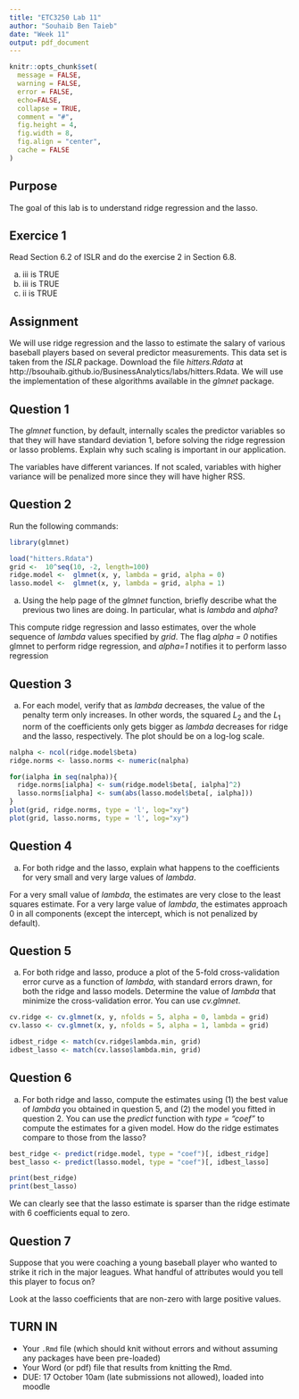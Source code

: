 ```yaml
---
title: "ETC3250 Lab 11"
author: "Souhaib Ben Taieb"
date: "Week 11"
output: pdf_document
---
```


```r
knitr::opts_chunk$set(
  message = FALSE,
  warning = FALSE,
  error = FALSE, 
  echo=FALSE,
  collapse = TRUE,
  comment = "#",
  fig.height = 4,
  fig.width = 8,
  fig.align = "center",
  cache = FALSE
)
```



## Purpose

The goal of this lab is to understand ridge regression and the lasso. 

## Exercice 1

Read Section 6.2 of ISLR and do the exercise 2 in Section 6.8.


(a) iii is TRUE
(b) iii is TRUE
(c) ii  is TRUE


## Assignment

We will use ridge regression and the lasso to estimate the salary of various baseball players based on several predictor measurements. This data set is taken from the *ISLR* package. Download the file *hitters.Rdata* at http://bsouhaib.github.io/BusinessAnalytics/labs/hitters.Rdata. We will use the implementation of these algorithms available in the *glmnet* package.

## Question 1

The *glmnet* function, by default, internally scales the predictor variables so that they will have standard deviation 1, before solving the ridge regression or lasso problems. Explain why such scaling is important in our application.

The variables have different variances. If not scaled, variables with higher variance will be penalized more since they will have higher RSS.

## Question 2

Run the following commands:

```r
library(glmnet)

load("hitters.Rdata")
grid <-  10^seq(10, -2, length=100)
ridge.model <-  glmnet(x, y, lambda = grid, alpha = 0)
lasso.model <-  glmnet(x, y, lambda = grid, alpha = 1)
```

a. Using the help page of the *glmnet* function, briefly describe what the previous two lines are doing. In particular, what is *lambda* and *alpha*?

This compute ridge regression and lasso estimates, over the whole sequence of *lambda* values specified by *grid*. The flag *alpha = 0* notifies glmnet to perform ridge regression, and *alpha=1* notifies it to perform lasso regression

## Question 3

a. For each model, verify that as *lambda* decreases, the value of the penalty term only increases. In other words, the squared $L_2$ and the $L_1$ norm of the coefficients only gets bigger as *lambda* decreases for ridge and the lasso, respectively. The plot should be on a log-log scale.

```r
nalpha <- ncol(ridge.model$beta)
ridge.norms <- lasso.norms <- numeric(nalpha)

for(ialpha in seq(nalpha)){
  ridge.norms[ialpha] <- sum(ridge.model$beta[, ialpha]^2)
  lasso.norms[ialpha] <- sum(abs(lasso.model$beta[, ialpha]))
}
plot(grid, ridge.norms, type = 'l', log="xy")
plot(grid, lasso.norms, type = 'l', log="xy")
```

## Question 4

a. For both ridge and the lasso, explain what happens to the coefficients for very small and very large values of *lambda*.

For a very small value of *lambda*, the estimates are very close to the least squares estimate. For a very large value of *lambda*, the estimates approach 0 in all components (except the intercept, which is not penalized by default).

## Question 5

a. For both ridge and lasso, produce a plot of the 5-fold cross-validation error curve as a function of *lambda*, with standard errors drawn, for both the ridge and lasso models. Determine the value of *lambda* that minimize the cross-validation error. You can use *cv.glmnet*.

```r
cv.ridge <- cv.glmnet(x, y, nfolds = 5, alpha = 0, lambda = grid)
cv.lasso <- cv.glmnet(x, y, nfolds = 5, alpha = 1, lambda = grid)

idbest_ridge <- match(cv.ridge$lambda.min, grid)
idbest_lasso <- match(cv.lasso$lambda.min, grid)

```

## Question 6

a. For both ridge and lasso, compute the estimates using (1) the best value of *lambda* you  obtained in question 5, and (2) the model you fitted in question 2. You can use the *predict* function with *type = "coef"* to compute the estimates for a given model. How do the ridge estimates compare to those from the lasso?

```r
best_ridge <- predict(ridge.model, type = "coef")[, idbest_ridge]
best_lasso <- predict(lasso.model, type = "coef")[, idbest_lasso]

print(best_ridge)
print(best_lasso)
```

We can clearly see that the lasso estimate is sparser than the ridge estimate with 6 coefficients equal to zero.

## Question 7

Suppose that you were coaching a young baseball player who wanted to strike it rich in the
major leagues. What handful of attributes would you tell this player to focus on?

Look at the lasso coefficients that are non-zero with large positive values. 

## TURN IN 

- Your `.Rmd` file (which should knit without errors and without assuming any packages have been pre-loaded)
- Your Word (or pdf) file that results from knitting the Rmd.
- DUE: 17 October 10am (late submissions not allowed), loaded into moodle
